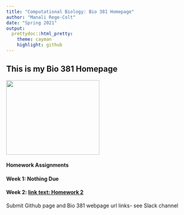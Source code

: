 ```yaml
---
title: "Computational Biology: Bio 381 Homepage"
author: "Manali Rege-Colt"
date: "Spring 2021"
output: 
  prettydoc::html_pretty:
    theme: cayman
    highlight: github
---
```



## This is my Bio 381 Homepage

<img src="IMG_0690.jpg" width = "250" height ="200" />

#### Homework Assignments

#### Week 1: **Nothing Due**

#### Week 2: [link text: Homework 2](Homework_02.html)
Submit Github page and Bio 381 webpage url links- see Slack channel

